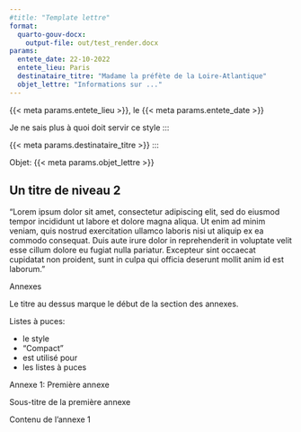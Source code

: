 ```yaml
---
#title: "Template lettre"
format: 
  quarto-gouv-docx:
    output-file: out/test_render.docx
params:
  entete_date: 22-10-2022
  entete_lieu: Paris
  destinataire_titre: "Madame la préfète de la Loire-Atlantique"
  objet_lettre: "Informations sur ..."
---
```



::: {custom-style="Date"}
{{< meta params.entete_lieu >}}, le {{< meta params.entete_date >}}
:::

<div custom-style="header-letter">
Je ne sais plus à quoi doit servir ce style
:::

<div custom-style="header-letter-naming">
{{< meta params.destinataire_titre >}}
:::


<div custom-style="objet-title">
Objet: {{< meta params.objet_lettre >}}
</div>

## Un titre de niveau 2

"Lorem ipsum dolor sit amet, consectetur adipiscing elit, sed do eiusmod tempor incididunt ut labore et dolore magna aliqua. Ut enim ad minim veniam, quis nostrud exercitation ullamco laboris nisi ut aliquip ex ea commodo consequat. Duis aute irure dolor in reprehenderit in voluptate velit esse cillum dolore eu fugiat nulla pariatur. Excepteur sint occaecat cupidatat non proident, sunt in culpa qui officia deserunt mollit anim id est laborum."



<div style="header-annexes">
Annexes
</div>

Le titre au dessus marque le début de la section des annexes.


Listes à puces:

<div custom-style="Compact">
- le style
- "Compact"
- est utilisé pour
- les listes à puces
</div>



<div custom-style="header-annexeN">
Annexe 1: Première annexe
</div>


<div custom-style="subheader-annexe">
Sous-titre de la première annexe
</div>

Contenu de l'annexe 1